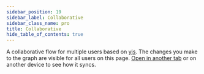 ```yaml
---
sidebar_position: 19
sidebar_label: Collaborative
sidebar_class_name: pro
title: Collaborative
hide_table_of_contents: true
---
```



A collaborative flow for multiple users based on [yjs](https://github.com/yjs/yjs). The changes you make to the graph are visible for all users on this page. [Open in another tab](https://reactflow.dev/docs/examples/interaction/collaborative/) or on another device to see how it syncs.

<ProExampleViewer slug="collaborative" />
